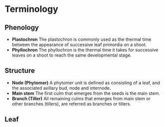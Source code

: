 # Terminology {#cha-terminology}


## Phenology {#output-phenology}

- **Plastochron** The plastochron is commonly used as the thermal time between the appearance of  successive leaf primordia on a shoot.
- **Phyllochron** The phyllochron is the thermal time it takes for successive leaves on a shoot to reach the same developmental stage.

## Structure {#output-structure}

- **Node (Phytomer)** A phytomer unit is defined as consisting of a leaf, and the associated axillary bud, node and internode.
- **Main stem** The first culm that emerges from the seeds is the main stem.
- **Branch (Tiller)** All remaining culms that emerges from main stem or other branches (tillers), are referred as branches or tillers.


## Leaf {#output-leaf}

